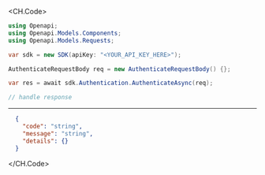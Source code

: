 
<CH.Code>
```csharp Authenticate.cs
using Openapi;
using Openapi.Models.Components;
using Openapi.Models.Requests;

var sdk = new SDK(apiKey: "<YOUR_API_KEY_HERE>");

AuthenticateRequestBody req = new AuthenticateRequestBody() {};

var res = await sdk.Authentication.AuthenticateAsync(req);

// handle response
```
---

```json Example Response
  {
    "code": "string",
    "message": "string",
    "details": {}
  }
```
</CH.Code>
